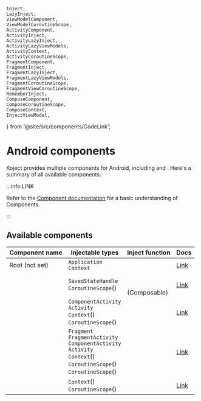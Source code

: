     Inject,
    LazyInject,
    ViewModelComponent,
    ViewModelCoroutineScope,
    ActivityComponent,
    ActivityInject,
    ActivityLazyInject,
    ActivityLazyViewModels,
    ActivityContext,
    ActivityCoroutineScope,
    FragmentComponent,
    FragmentInject,
    FragmentLazyInject,
    FragmentLazyViewModels,
    FragmentCoroutineScope,
    FragmentViewCoroutineScope,
    RememberInject,
    ComposeComponent,
    ComposeCoroutineScope,
    ComposeContext,
    InjectViewModel,
} from '@site/src/components/CodeLink';

# Android components

Koject provides multiple components for Android, including <ActivityComponent/> and <ViewModelComponent />.
Here's a summary of all available components.

:::info LINK

Refer to the [Component documentation](/docs/core/component) for a basic understanding of Components.

:::

## Available components

|  Component name  |  Injectable types  | Inject function | Docs |
| ---- | ---- | ---- | ---- |
|  Root (not set)  |  `Application`<br/>`Context`  | <Inject/><br/><LazyInject/> | [Link](/koject/docs/android/application)
|  <ViewModelComponent/>  |  `SavedStateHandle`<br/>`CoroutineScope`(<ViewModelCoroutineScope/>)  | <ActivityLazyViewModels/><br/><FragmentLazyViewModels/><br/><InjectViewModel/>(Composable) | [Link](/koject/docs/android/viewmodel)
|  <ActivityComponent/>  |  `ComponentActivity`<br/>`Activity`<br/>`Context`(<ActivityContext/>)<br/>`CoroutineScope`(<ActivityCoroutineScope/>)  | <ActivityInject/><br/><ActivityLazyInject/> | [Link](/koject/docs/android/activity)
|  <FragmentComponent/>  |  `Fragment`<br/>`FragmentActivity`<br/>`ComponentActivity`<br/>`Activity`<br/>`Context`(<ActivityContext/>)<br/>`CoroutineScope`(<FragmentCoroutineScope/>)<br/>`CoroutineScope`(<FragmentViewCoroutineScope/>)  | <FragmentInject/><br/><FragmentLazyInject/> | [Link](/koject/docs/android/fragment)
|  <ComposeComponent/>  | `Context`(<ComposeContext/>)<br/>`CoroutineScope`(<ComposeCoroutineScope/>) | <RememberInject/> | [Link](/koject/docs/compose/core)
